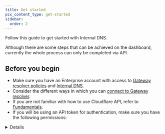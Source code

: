 ```yaml
---
title: Get started
pcx_content_type: get-started
sidebar:
  order: 2
---
```



Follow this guide to get started with Internal DNS.

Although there are some steps that can be achieved on the dashboard, currently the whole process can only be completed via API.

## Before you begin

<Render file="internal-dns-beta-note" />

- Make sure you have an Enterprise account with access to [Gateway resolver policies](/cloudflare-one/policies/gateway/resolver-policies/) and [Internal DNS](/dns/internal-dns/).
- Consider the different ways in which you can [connect to Gateway resolver](/dns/internal-dns/connectivity/).
- If you are not familiar with how to use Cloudflare API, refer to [Fundamentals](/fundamentals/api/get-started/).
- If you will be using an API token for authentication, make sure you have the following permissions:

<Details header="API token configuration">
<Example>
**Permissions**
- *Account* - *DNS Views* - *Edit*
- *Zone* - *DNS* - *Edit*
- *Account* - *Account Settings* - *Edit*
- *Zone* - *DNS Settings* - *Edit*
- *Zone* - *Zone* - *Edit*

**Account Resources**
- *Include* - *(Your account)*

**Zone Resources**
- *Include* - *All zones*

</ Example>
</ Details>


## 1. Set up your internal DNS zone

1. Use the [Create Zone](/api/resources/zones/) endpoint to create an [internal zone](/dns/internal-dns/internal-zones/). Specify your account ID and set the `type` to `internal`.

<Details header="Internal zone configuration conditions">
<Render file="internal-zones-conditions" />
</Details>

2. Add DNS records to your internal zone using your preferred option:
- [Import](/api/resources/dns/subresources/records/methods/import/) a formatted BIND file. Refer to the [DNS records how-to](/dns/manage-dns-records/how-to/import-and-export/) for guidance.
- Use other API endpoints, such as [`/batch`](/api/resources/dns/subresources/records/methods/batch/), to manage DNS records. Refer to [Batch record changes](/dns/manage-dns-records/how-to/batch-record-changes/#use-the-api) for details.
3. Repeat this process for each internal zone you wish to add.

### (Optional) Reference a zone from another zone

1. Use the [Update DNS settings](/api/resources/dns/subresources/settings/methods/edit/) endpoint to add a reference from an internal zone to another internal zone. In `--data`, specify the `internal_dns` object with the parameter `reference_zone_id`. For details, refer to [reference zones](/dns/internal-dns/internal-zones/#reference-zones).

<Example>
<Render file="internal-reference-zone-api"/>
</ Example>

## 2. Link your internal zone to a view

Since the resolver policy will require a [DNS view](/dns/internal-dns/dns-views/), you must have at least one view to be able to route requests to internal zones.

1. Use the [Create Internal DNS View](/api/resources/dns/subresources/settings/subresources/views/methods/create/) endpoint. For each view you create, list all the internal zones that should be grouped under that view.

<Details header="DNS view configuration conditions">
<Render file="internal-dns-view-conditions" />
</Details>

## 3. Configure Gateway policies

:::note
The Gateway configuration must exist within the same Cloudflare account where the internal zone exists.
:::

Besides selecting an internal DNS view when setting up your resolver policies, you can also enable the **fallback through public DNS** option.

<Tabs syncKey="dashPlusAPI"> <TabItem label="Dashboard">

1. In [Zero Trust](https://one.dash.cloudflare.com/), go to **Gateway** > **Resolver policies**.
2. Select **Add a policy** and enter a name and description.
3. Create an expression for the traffic you wish to route. For guidance about selectors, operators, and values, refer to [Gateway](/cloudflare-one/policies/gateway/resolver-policies/#selectors).
4. Select **Use DNS view**. In the dropdown, choose the view that queries matching the expression should be sent to.
5. (Optional) Adjust the option to **fallback through public DNS** according to your use case.
- Off: Gateway DNS resolver returns the response as-is to the client.
- On: In case the response from the internal zone is REFUSED, NXDOMAIN, or a response with a CNAME type, Gateway DNS resolver sends the query to Cloudflare 1.1.1.1 public resolver and tries to resolve the query via public DNS.
6. Select **Create policy** to confirm.

</TabItem> <TabItem label="API">

Use the API endpoints under [Zero Trust > Gateway > Rules](/api/resources/zero_trust/subresources/gateway/subresources/rules/) to set up resolver policies. For guidance about selectors, operators, and values, refer to [Gateway](/cloudflare-one/policies/gateway/resolver-policies/#selectors).

Use the rule settings object to define `resolve_dns_internally`, specifying `view_id` and `fallback` option. The fallback options behave as follows:

- `none`: Gateway DNS resolver returns the response as-is to the client.
- `public_dns`: In case the response from the internal zone is REFUSED, NXDOMAIN, or a response with a CNAME type, Gateway DNS resolver sends the query to Cloudflare 1.1.1.1 public resolver and tries to resolve the query via public DNS.

</TabItem> </Tabs>